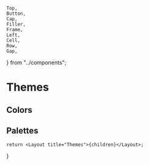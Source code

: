     Top,
    Button,
    Cap,
    Filler,
    Frame,
    Left,
    Cell,
    Row,
    Gap,
} from "../components";

# Themes

## Colors

## Palettes

    return <Layout title="Themes">{children}</Layout>;
}
